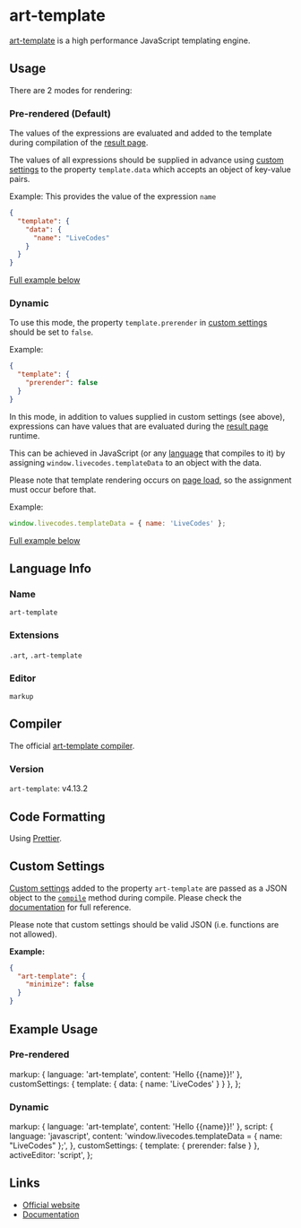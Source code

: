 # art-template

[art-template](https://aui.github.io/art-template/) is a high performance JavaScript templating engine.

## Usage

There are 2 modes for rendering:

### Pre-rendered (Default)

The values of the expressions are evaluated and added to the template during compilation of the [result page](../features/result.mdx).

The values of all expressions should be supplied in advance using [custom settings](../advanced/custom-settings.mdx) to the property `template.data` which accepts an object of key-value pairs.

Example: This provides the value of the expression `name`

```json title="Custom Settings"
{
  "template": {
    "data": {
      "name": "LiveCodes"
    }
  }
}
```

[Full example below](#pre-rendered)

### Dynamic

To use this mode, the property `template.prerender` in [custom settings](../advanced/custom-settings.mdx) should be set to `false`.

Example:

```json title="Custom Settings"
{
  "template": {
    "prerender": false
  }
}
```

In this mode, in addition to values supplied in custom settings (see above), expressions can have values that are evaluated during the [result page](../features/result.mdx) runtime.

This can be achieved in JavaScript (or any [language](../languages/index.mdx) that compiles to it) by assigning `window.livecodes.templateData` to an object with the data.

Please note that template rendering occurs on [page load](https://developer.mozilla.org/en-US/docs/Web/API/Window/load_event), so the assignment must occur before that.

Example:

```js title="Script Editor (JS)"
window.livecodes.templateData = { name: 'LiveCodes' };
```

[Full example below](#dynamic-1)

## Language Info

### Name

`art-template`

### Extensions

`.art`, `.art-template`

### Editor

`markup`

## Compiler

The official [art-template compiler](https://www.npmjs.com/package/art-template).

### Version

`art-template`: v4.13.2

## Code Formatting

Using [Prettier](https://prettier.io/).

## Custom Settings

[Custom settings](../advanced/custom-settings.mdx) added to the property `art-template` are passed as a JSON object to the [`compile`](https://aui.github.io/art-template/docs/api.html#compile-source-options) method during compile. Please check the [documentation](https://aui.github.io/art-template/docs/options.html) for full reference.

Please note that custom settings should be valid JSON (i.e. functions are not allowed).

**Example:**

```json title="Custom Settings"
{
  "art-template": {
    "minimize": false
  }
}
```

## Example Usage


### Pre-rendered

  markup: { language: 'art-template', content: 'Hello {{name}}!' },
  customSettings: { template: { data: { name: 'LiveCodes' } } },
};


<LiveCodes config={config} params={params}></LiveCodes>

### Dynamic

  markup: { language: 'art-template', content: 'Hello {{name}}!' },
  script: {
    language: 'javascript',
    content: 'window.livecodes.templateData = { name: "LiveCodes" };',
  },
  customSettings: { template: { prerender: false } },
  activeEditor: 'script',
};

<LiveCodes config={config2}></LiveCodes>

## Links

- [Official website](https://aui.github.io/art-template/)
- [Documentation](https://aui.github.io/art-template/docs/)
